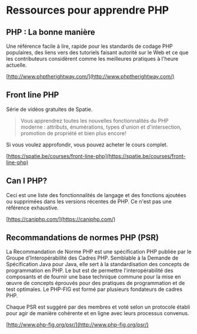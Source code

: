 # Ressources pour apprendre PHP

## PHP : La bonne manière

Une référence facile à lire, rapide pour les standards de codage PHP populaires, des liens vers des tutoriels faisant autorité sur le Web et ce que les contributeurs considèrent comme les meilleures pratiques à l'heure actuelle.

[http://www.phptherightway.com/](http://www.phptherightway.com/)

## Front line PHP

Série de vidéos gratuites de Spatie.

> Vous apprendrez toutes les nouvelles fonctionnalités du PHP moderne : attributs, énumérations, types d'union et d'intersection, promotion de propriété et bien plus encore!

Si vous voulez approfondir, vous pouvez acheter le cours complet.

[https://spatie.be/courses/front-line-php](https://spatie.be/courses/front-line-php)

## Can I PHP?

Ceci est une liste des fonctionnalités de langage et des fonctions ajoutées ou supprimées dans les versions récentes de PHP. Ce n'est pas une référence exhaustive.

[https://caniphp.com/](https://caniphp.com/)

## Recommandations de normes PHP (PSR)

La Recommandation de Norme PHP est une spécification PHP publiée par le Groupe d'Interopérabilité des Cadres PHP. Semblable à la Demande de Spécification Java pour Java, elle sert à la standardisation des concepts de programmation en PHP. Le but est de permettre l'interopérabilité des composants et de fournir une base technique commune pour la mise en œuvre de concepts éprouvés pour des pratiques de programmation et de test optimales. Le PHP-FIG est formé par plusieurs fondateurs de cadres PHP.

Chaque PSR est suggéré par des membres et voté selon un protocole établi pour agir de manière cohérente et en ligne avec leurs processus convenus.

[http://www.php-fig.org/psr/](http://www.php-fig.org/psr/)
